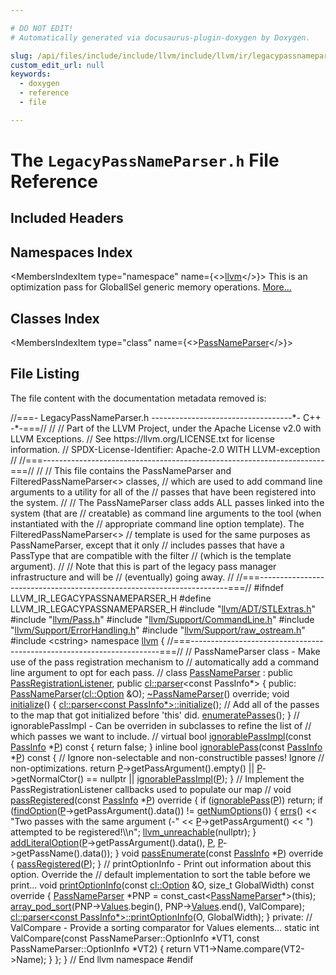 ```yaml
---

# DO NOT EDIT!
# Automatically generated via docusaurus-plugin-doxygen by Doxygen.

slug: /api/files/include/include/llvm/include/llvm/ir/legacypassnameparser-h
custom_edit_url: null
keywords:
  - doxygen
  - reference
  - file

---
```





# The `LegacyPassNameParser.h` File Reference

<DoxygenPage pluginConfig={pluginConfig}>



## Included Headers

<IncludesList>
<IncludesListItem
  filePath="llvm/ADT/STLExtras.h"
  permalink="/docs/api/files/include/include/llvm/include/llvm/adt/stlextras-h"
  isLocal="true" />
<IncludesListItem
  filePath="llvm/Pass.h"
  permalink="/docs/api/files/include/include/llvm/pass-h"
  isLocal="true" />
<IncludesListItem
  filePath="llvm/Support/CommandLine.h"
  permalink="/docs/api/files/include/include/llvm/include/llvm/support/commandline-h"
  isLocal="true" />
<IncludesListItem
  filePath="llvm/Support/ErrorHandling.h"
  permalink="/docs/api/files/include/include/llvm/include/llvm/support/errorhandling-h"
  isLocal="true" />
<IncludesListItem
  filePath="llvm/Support/raw_ostream.h"
  permalink="/docs/api/files/include/include/llvm/include/llvm/support/raw-ostream-h"
  isLocal="true" />
<IncludesListItem
  filePath="cstring"
  permalink=""
  isLocal="false" />
</IncludesList>

## Namespaces Index

<MembersIndex>

<MembersIndexItem
  type="namespace"
  name={<><a href="/docs/api/namespaces/llvm">llvm</a></>}>
This is an optimization pass for GlobalISel generic memory operations. <a href="/docs/api/namespaces/llvm/#details">More...</a>
</MembersIndexItem>

</MembersIndex>

## Classes Index

<MembersIndex>

<MembersIndexItem
  type="class"
  name={<><a href="/docs/api/classes/llvm/passnameparser">PassNameParser</a></>}>
</MembersIndexItem>

</MembersIndex>


## File Listing

The file content with the documentation metadata removed is:

<ProgramListing>

<Link id="l00001" /><CodeLine lineNumber="1"><span class="doxyHighlightComment">//===- LegacyPassNameParser.h -----------------------------------&#42;- C++ -&#42;-===//</span></CodeLine>
<Link id="l00002" /><CodeLine lineNumber="2"><span class="doxyHighlightComment">//</span></CodeLine>
<Link id="l00003" /><CodeLine lineNumber="3"><span class="doxyHighlightComment">// Part of the LLVM Project, under the Apache License v2.0 with LLVM Exceptions.</span></CodeLine>
<Link id="l00004" /><CodeLine lineNumber="4"><span class="doxyHighlightComment">// See https://llvm.org/LICENSE.txt for license information.</span></CodeLine>
<Link id="l00005" /><CodeLine lineNumber="5"><span class="doxyHighlightComment">// SPDX-License-Identifier: Apache-2.0 WITH LLVM-exception</span></CodeLine>
<Link id="l00006" /><CodeLine lineNumber="6"><span class="doxyHighlightComment">//</span></CodeLine>
<Link id="l00007" /><CodeLine lineNumber="7"><span class="doxyHighlightComment">//===----------------------------------------------------------------------===//</span></CodeLine>
<Link id="l00008" /><CodeLine lineNumber="8"><span class="doxyHighlightComment">//</span></CodeLine>
<Link id="l00009" /><CodeLine lineNumber="9"><span class="doxyHighlightComment">// This file contains the PassNameParser and FilteredPassNameParser&lt;&gt; classes,</span></CodeLine>
<Link id="l00010" /><CodeLine lineNumber="10"><span class="doxyHighlightComment">// which are used to add command line arguments to a utility for all of the</span></CodeLine>
<Link id="l00011" /><CodeLine lineNumber="11"><span class="doxyHighlightComment">// passes that have been registered into the system.</span></CodeLine>
<Link id="l00012" /><CodeLine lineNumber="12"><span class="doxyHighlightComment">//</span></CodeLine>
<Link id="l00013" /><CodeLine lineNumber="13"><span class="doxyHighlightComment">// The PassNameParser class adds ALL passes linked into the system (that are</span></CodeLine>
<Link id="l00014" /><CodeLine lineNumber="14"><span class="doxyHighlightComment">// creatable) as command line arguments to the tool (when instantiated with the</span></CodeLine>
<Link id="l00015" /><CodeLine lineNumber="15"><span class="doxyHighlightComment">// appropriate command line option template).  The FilteredPassNameParser&lt;&gt;</span></CodeLine>
<Link id="l00016" /><CodeLine lineNumber="16"><span class="doxyHighlightComment">// template is used for the same purposes as PassNameParser, except that it only</span></CodeLine>
<Link id="l00017" /><CodeLine lineNumber="17"><span class="doxyHighlightComment">// includes passes that have a PassType that are compatible with the filter</span></CodeLine>
<Link id="l00018" /><CodeLine lineNumber="18"><span class="doxyHighlightComment">// (which is the template argument).</span></CodeLine>
<Link id="l00019" /><CodeLine lineNumber="19"><span class="doxyHighlightComment">//</span></CodeLine>
<Link id="l00020" /><CodeLine lineNumber="20"><span class="doxyHighlightComment">// Note that this is part of the legacy pass manager infrastructure and will be</span></CodeLine>
<Link id="l00021" /><CodeLine lineNumber="21"><span class="doxyHighlightComment">// (eventually) going away.</span></CodeLine>
<Link id="l00022" /><CodeLine lineNumber="22"><span class="doxyHighlightComment">//</span></CodeLine>
<Link id="l00023" /><CodeLine lineNumber="23"><span class="doxyHighlightComment">//===----------------------------------------------------------------------===//</span></CodeLine>
<Link id="l00024" /><CodeLine lineNumber="24"></CodeLine>
<Link id="l00025" /><CodeLine lineNumber="25"><span class="doxyHighlightPreprocessor">#ifndef LLVM&#95;IR&#95;LEGACYPASSNAMEPARSER&#95;H</span></CodeLine>
<Link id="l00026" /><CodeLine lineNumber="26"><span class="doxyHighlightPreprocessor">#define LLVM&#95;IR&#95;LEGACYPASSNAMEPARSER&#95;H</span></CodeLine>
<Link id="l00027" /><CodeLine lineNumber="27"></CodeLine>
<Link id="l00028" /><CodeLine lineNumber="28"><span class="doxyHighlightPreprocessor">#include &quot;<a href="/docs/api/files/include/include/llvm/include/llvm/adt/stlextras-h">llvm/ADT/STLExtras.h</a>&quot;</span></CodeLine>
<Link id="l00029" /><CodeLine lineNumber="29"><span class="doxyHighlightPreprocessor">#include &quot;<a href="/docs/api/files/include/include/llvm/pass-h">llvm/Pass.h</a>&quot;</span></CodeLine>
<Link id="l00030" /><CodeLine lineNumber="30"><span class="doxyHighlightPreprocessor">#include &quot;<a href="/docs/api/files/include/include/llvm/include/llvm/support/commandline-h">llvm/Support/CommandLine.h</a>&quot;</span></CodeLine>
<Link id="l00031" /><CodeLine lineNumber="31"><span class="doxyHighlightPreprocessor">#include &quot;<a href="/docs/api/files/include/include/llvm/include/llvm/support/errorhandling-h">llvm/Support/ErrorHandling.h</a>&quot;</span></CodeLine>
<Link id="l00032" /><CodeLine lineNumber="32"><span class="doxyHighlightPreprocessor">#include &quot;<a href="/docs/api/files/include/include/llvm/include/llvm/support/raw-ostream-h">llvm/Support/raw&#95;ostream.h</a>&quot;</span></CodeLine>
<Link id="l00033" /><CodeLine lineNumber="33"><span class="doxyHighlightPreprocessor">#include &lt;cstring&gt;</span></CodeLine>
<Link id="l00034" /><CodeLine lineNumber="34"></CodeLine>
<Link id="l00035" /><CodeLine lineNumber="35"><span class="doxyHighlightKeyword">namespace </span><span class="doxyHighlight"><a href="/docs/api/namespaces/llvm">llvm</a> &#123;</span></CodeLine>
<Link id="l00036" /><CodeLine lineNumber="36"></CodeLine>
<Link id="l00037" /><CodeLine lineNumber="37"><span class="doxyHighlightComment">//===----------------------------------------------------------------------===//</span></CodeLine>
<Link id="l00038" /><CodeLine lineNumber="38"><span class="doxyHighlightComment">// PassNameParser class - Make use of the pass registration mechanism to</span></CodeLine>
<Link id="l00039" /><CodeLine lineNumber="39"><span class="doxyHighlightComment">// automatically add a command line argument to opt for each pass.</span></CodeLine>
<Link id="l00040" /><CodeLine lineNumber="40"><span class="doxyHighlightComment">//</span></CodeLine>
<Link id="l00041" /><CodeLine lineNumber="41" lineLink="/docs/api/classes/llvm/passnameparser"><span class="doxyHighlightKeyword">class </span><span class="doxyHighlight"><a href="/docs/api/classes/llvm/passnameparser/#a2341e96364ea048968b4ad9d1ce5aba3">PassNameParser</a> : </span><span class="doxyHighlightKeyword">public</span><span class="doxyHighlight"> <a href="/docs/api/structs/llvm/passregistrationlistener/#a84540e48b241ec1f639c4f4b0dedc564">PassRegistrationListener</a>,</span></CodeLine>
<Link id="l00042" /><CodeLine lineNumber="42"><span class="doxyHighlight">                       </span><span class="doxyHighlightKeyword">public</span><span class="doxyHighlight"> <a href="/docs/api/classes/llvm/cl/parser">cl::parser</a>&lt;const PassInfo&#42;&gt; &#123;</span></CodeLine>
<Link id="l00043" /><CodeLine lineNumber="43"><span class="doxyHighlightKeyword">public</span><span class="doxyHighlight">:</span></CodeLine>
<Link id="l00044" /><CodeLine lineNumber="44"><span class="doxyHighlight">  <a href="/docs/api/classes/llvm/passnameparser/#a2341e96364ea048968b4ad9d1ce5aba3">PassNameParser</a>(<a href="/docs/api/classes/llvm/cl/option">cl::Option</a> &amp;O);</span></CodeLine>
<Link id="l00045" /><CodeLine lineNumber="45" lineLink="/docs/api/classes/llvm/passnameparser/#a8c3e54d72147be3fee07f3636844daa9"><span class="doxyHighlight">  <a href="/docs/api/classes/llvm/passnameparser/#a8c3e54d72147be3fee07f3636844daa9">~PassNameParser</a>() </span><span class="doxyHighlightKeyword">override</span><span class="doxyHighlight">;</span></CodeLine>
<Link id="l00046" /><CodeLine lineNumber="46"></CodeLine>
<Link id="l00047" /><CodeLine lineNumber="47" lineLink="/docs/api/classes/llvm/passnameparser/#a95f04ab8aa6ec4545d05f70348706704"><span class="doxyHighlight">  </span><span class="doxyHighlightKeywordType">void</span><span class="doxyHighlight"> <a href="/docs/api/classes/llvm/passnameparser/#a95f04ab8aa6ec4545d05f70348706704">initialize</a>() &#123;</span></CodeLine>
<Link id="l00048" /><CodeLine lineNumber="48"><span class="doxyHighlight">    <a href="/docs/api/classes/llvm/cl/generic-parser-base/#a2fb37938d38dab1c7762a16d9745db81">cl::parser&lt;const PassInfo&#42;&gt;::initialize</a>();</span></CodeLine>
<Link id="l00049" /><CodeLine lineNumber="49"></CodeLine>
<Link id="l00050" /><CodeLine lineNumber="50"><span class="doxyHighlight">    </span><span class="doxyHighlightComment">// Add all of the passes to the map that got initialized before &#39;this&#39; did.</span></CodeLine>
<Link id="l00051" /><CodeLine lineNumber="51"><span class="doxyHighlight">    <a href="/docs/api/structs/llvm/passregistrationlistener/#aeb9dad021ab08bbb8c51576841ddc7bd">enumeratePasses</a>();</span></CodeLine>
<Link id="l00052" /><CodeLine lineNumber="52"><span class="doxyHighlight">  &#125;</span></CodeLine>
<Link id="l00053" /><CodeLine lineNumber="53"></CodeLine>
<Link id="l00054" /><CodeLine lineNumber="54"><span class="doxyHighlight">  </span><span class="doxyHighlightComment">// ignorablePassImpl - Can be overriden in subclasses to refine the list of</span></CodeLine>
<Link id="l00055" /><CodeLine lineNumber="55"><span class="doxyHighlight">  </span><span class="doxyHighlightComment">// which passes we want to include.</span></CodeLine>
<Link id="l00056" /><CodeLine lineNumber="56"><span class="doxyHighlight">  </span><span class="doxyHighlightComment">//</span></CodeLine>
<Link id="l00057" /><CodeLine lineNumber="57" lineLink="/docs/api/classes/llvm/passnameparser/#aa4191713ed0ddbdfc5f011590f3f9472"><span class="doxyHighlight">  </span><span class="doxyHighlightKeyword">virtual</span><span class="doxyHighlight"> </span><span class="doxyHighlightKeywordType">bool</span><span class="doxyHighlight"> <a href="/docs/api/classes/llvm/passnameparser/#aa4191713ed0ddbdfc5f011590f3f9472">ignorablePassImpl</a>(</span><span class="doxyHighlightKeyword">const</span><span class="doxyHighlight"> <a href="/docs/api/classes/llvm/passinfo">PassInfo</a> &#42;<a href="/docs/api/files/lib/lib/option/option-cpp/#a04665169063c8ca1f2ea96c27fc7c2b2">P</a>)</span><span class="doxyHighlightKeyword"> const </span><span class="doxyHighlight">&#123; </span><span class="doxyHighlightKeywordFlow">return</span><span class="doxyHighlight"> </span><span class="doxyHighlightKeyword">false</span><span class="doxyHighlight">; &#125;</span></CodeLine>
<Link id="l00058" /><CodeLine lineNumber="58"></CodeLine>
<Link id="l00059" /><CodeLine lineNumber="59" lineLink="/docs/api/classes/llvm/passnameparser/#a97139a60ae70afe37e86fc9ce1860ccc"><span class="doxyHighlight">  </span><span class="doxyHighlightKeyword">inline</span><span class="doxyHighlight"> </span><span class="doxyHighlightKeywordType">bool</span><span class="doxyHighlight"> <a href="/docs/api/classes/llvm/passnameparser/#a97139a60ae70afe37e86fc9ce1860ccc">ignorablePass</a>(</span><span class="doxyHighlightKeyword">const</span><span class="doxyHighlight"> <a href="/docs/api/classes/llvm/passinfo">PassInfo</a> &#42;<a href="/docs/api/files/lib/lib/option/option-cpp/#a04665169063c8ca1f2ea96c27fc7c2b2">P</a>)</span><span class="doxyHighlightKeyword"> const </span><span class="doxyHighlight">&#123;</span></CodeLine>
<Link id="l00060" /><CodeLine lineNumber="60"><span class="doxyHighlight">    </span><span class="doxyHighlightComment">// Ignore non-selectable and non-constructible passes!  Ignore</span></CodeLine>
<Link id="l00061" /><CodeLine lineNumber="61"><span class="doxyHighlight">    </span><span class="doxyHighlightComment">// non-optimizations.</span></CodeLine>
<Link id="l00062" /><CodeLine lineNumber="62"><span class="doxyHighlight">    </span><span class="doxyHighlightKeywordFlow">return</span><span class="doxyHighlight"> <a href="/docs/api/files/lib/lib/option/option-cpp/#a04665169063c8ca1f2ea96c27fc7c2b2">P</a>-&gt;getPassArgument().empty() || <a href="/docs/api/files/lib/lib/option/option-cpp/#a04665169063c8ca1f2ea96c27fc7c2b2">P</a>-&gt;getNormalCtor() == </span><span class="doxyHighlightKeyword">nullptr</span><span class="doxyHighlight"> ||</span></CodeLine>
<Link id="l00063" /><CodeLine lineNumber="63"><span class="doxyHighlight">           <a href="/docs/api/classes/llvm/passnameparser/#aa4191713ed0ddbdfc5f011590f3f9472">ignorablePassImpl</a>(<a href="/docs/api/files/lib/lib/option/option-cpp/#a04665169063c8ca1f2ea96c27fc7c2b2">P</a>);</span></CodeLine>
<Link id="l00064" /><CodeLine lineNumber="64"><span class="doxyHighlight">  &#125;</span></CodeLine>
<Link id="l00065" /><CodeLine lineNumber="65"></CodeLine>
<Link id="l00066" /><CodeLine lineNumber="66"><span class="doxyHighlight">  </span><span class="doxyHighlightComment">// Implement the PassRegistrationListener callbacks used to populate our map</span></CodeLine>
<Link id="l00067" /><CodeLine lineNumber="67"><span class="doxyHighlight">  </span><span class="doxyHighlightComment">//</span></CodeLine>
<Link id="l00068" /><CodeLine lineNumber="68" lineLink="/docs/api/classes/llvm/passnameparser/#a59e76c4af67fb412861bdfcf6cc85919"><span class="doxyHighlight">  </span><span class="doxyHighlightKeywordType">void</span><span class="doxyHighlight"> <a href="/docs/api/classes/llvm/passnameparser/#a59e76c4af67fb412861bdfcf6cc85919">passRegistered</a>(</span><span class="doxyHighlightKeyword">const</span><span class="doxyHighlight"> <a href="/docs/api/classes/llvm/passinfo">PassInfo</a> &#42;<a href="/docs/api/files/lib/lib/option/option-cpp/#a04665169063c8ca1f2ea96c27fc7c2b2">P</a>)</span><span class="doxyHighlightKeyword"> override </span><span class="doxyHighlight">&#123;</span></CodeLine>
<Link id="l00069" /><CodeLine lineNumber="69"><span class="doxyHighlight">    </span><span class="doxyHighlightKeywordFlow">if</span><span class="doxyHighlight"> (<a href="/docs/api/classes/llvm/passnameparser/#a97139a60ae70afe37e86fc9ce1860ccc">ignorablePass</a>(<a href="/docs/api/files/lib/lib/option/option-cpp/#a04665169063c8ca1f2ea96c27fc7c2b2">P</a>)) </span><span class="doxyHighlightKeywordFlow">return</span><span class="doxyHighlight">;</span></CodeLine>
<Link id="l00070" /><CodeLine lineNumber="70"><span class="doxyHighlight">    </span><span class="doxyHighlightKeywordFlow">if</span><span class="doxyHighlight"> (<a href="/docs/api/classes/llvm/cl/generic-parser-base/#a85cae0a558fa101b49d7e4dff6874f91">findOption</a>(<a href="/docs/api/files/lib/lib/option/option-cpp/#a04665169063c8ca1f2ea96c27fc7c2b2">P</a>-&gt;getPassArgument().data()) != <a href="/docs/api/classes/llvm/cl/parser/#aefde0656d9141070d5546094e51365f1">getNumOptions</a>()) &#123;</span></CodeLine>
<Link id="l00071" /><CodeLine lineNumber="71"><span class="doxyHighlight">      <a href="/docs/api/namespaces/llvm/#a9a7b5c68c90f85baaedaa854cc5002cc">errs</a>() &lt;&lt; </span><span class="doxyHighlightStringLiteral">&quot;Two passes with the same argument (-&quot;</span></CodeLine>
<Link id="l00072" /><CodeLine lineNumber="72"><span class="doxyHighlight">           &lt;&lt; <a href="/docs/api/files/lib/lib/option/option-cpp/#a04665169063c8ca1f2ea96c27fc7c2b2">P</a>-&gt;getPassArgument() &lt;&lt; </span><span class="doxyHighlightStringLiteral">&quot;) attempted to be registered!\\n&quot;</span><span class="doxyHighlight">;</span></CodeLine>
<Link id="l00073" /><CodeLine lineNumber="73"><span class="doxyHighlight">      <a href="/docs/api/files/include/include/llvm/include/llvm/support/errorhandling-h/#ace243f5c25697a1107cce46626b3dc94">llvm&#95;unreachable</a>(</span><span class="doxyHighlightKeyword">nullptr</span><span class="doxyHighlight">);</span></CodeLine>
<Link id="l00074" /><CodeLine lineNumber="74"><span class="doxyHighlight">    &#125;</span></CodeLine>
<Link id="l00075" /><CodeLine lineNumber="75"><span class="doxyHighlight">    <a href="/docs/api/classes/llvm/cl/parser/#aaac324ffab0b82b56ecef773f3531d02">addLiteralOption</a>(<a href="/docs/api/files/lib/lib/option/option-cpp/#a04665169063c8ca1f2ea96c27fc7c2b2">P</a>-&gt;getPassArgument().data(), <a href="/docs/api/files/lib/lib/option/option-cpp/#a04665169063c8ca1f2ea96c27fc7c2b2">P</a>, <a href="/docs/api/files/lib/lib/option/option-cpp/#a04665169063c8ca1f2ea96c27fc7c2b2">P</a>-&gt;getPassName().data());</span></CodeLine>
<Link id="l00076" /><CodeLine lineNumber="76"><span class="doxyHighlight">  &#125;</span></CodeLine>
<Link id="l00077" /><CodeLine lineNumber="77" lineLink="/docs/api/classes/llvm/passnameparser/#a663bda3b44602d1a61fb7e6a61cce6f9"><span class="doxyHighlight">  </span><span class="doxyHighlightKeywordType">void</span><span class="doxyHighlight"> <a href="/docs/api/classes/llvm/passnameparser/#a663bda3b44602d1a61fb7e6a61cce6f9">passEnumerate</a>(</span><span class="doxyHighlightKeyword">const</span><span class="doxyHighlight"> <a href="/docs/api/classes/llvm/passinfo">PassInfo</a> &#42;<a href="/docs/api/files/lib/lib/option/option-cpp/#a04665169063c8ca1f2ea96c27fc7c2b2">P</a>)</span><span class="doxyHighlightKeyword"> override </span><span class="doxyHighlight">&#123; <a href="/docs/api/classes/llvm/passnameparser/#a59e76c4af67fb412861bdfcf6cc85919">passRegistered</a>(<a href="/docs/api/files/lib/lib/option/option-cpp/#a04665169063c8ca1f2ea96c27fc7c2b2">P</a>); &#125;</span></CodeLine>
<Link id="l00078" /><CodeLine lineNumber="78"></CodeLine>
<Link id="l00079" /><CodeLine lineNumber="79"><span class="doxyHighlight">  </span><span class="doxyHighlightComment">// printOptionInfo - Print out information about this option.  Override the</span></CodeLine>
<Link id="l00080" /><CodeLine lineNumber="80"><span class="doxyHighlight">  </span><span class="doxyHighlightComment">// default implementation to sort the table before we print...</span></CodeLine>
<Link id="l00081" /><CodeLine lineNumber="81" lineLink="/docs/api/classes/llvm/passnameparser/#a11f1f134dd25fb643ccfbf6f7a57cf98"><span class="doxyHighlight">  </span><span class="doxyHighlightKeywordType">void</span><span class="doxyHighlight"> <a href="/docs/api/classes/llvm/passnameparser/#a11f1f134dd25fb643ccfbf6f7a57cf98">printOptionInfo</a>(</span><span class="doxyHighlightKeyword">const</span><span class="doxyHighlight"> <a href="/docs/api/classes/llvm/cl/option">cl::Option</a> &amp;O, </span><span class="doxyHighlightKeywordType">size&#95;t</span><span class="doxyHighlight"> GlobalWidth)</span><span class="doxyHighlightKeyword"> const override </span><span class="doxyHighlight">&#123;</span></CodeLine>
<Link id="l00082" /><CodeLine lineNumber="82"><span class="doxyHighlight">    <a href="/docs/api/classes/llvm/passnameparser/#a2341e96364ea048968b4ad9d1ce5aba3">PassNameParser</a> &#42;PNP = </span><span class="doxyHighlightKeyword">const&#95;cast&lt;</span><span class="doxyHighlight"><a href="/docs/api/classes/llvm/passnameparser/#a2341e96364ea048968b4ad9d1ce5aba3">PassNameParser</a>&#42;</span><span class="doxyHighlightKeyword">&gt;</span><span class="doxyHighlight">(</span><span class="doxyHighlightKeyword">this</span><span class="doxyHighlight">);</span></CodeLine>
<Link id="l00083" /><CodeLine lineNumber="83"><span class="doxyHighlight">    <a href="/docs/api/namespaces/llvm/#add1eb5637dd671428b6f138ed3db6428">array&#95;pod&#95;sort</a>(PNP-&gt;<a href="/docs/api/classes/llvm/cl/parser/#a4b43ceecbf6b78963fd0ff4fce293bdf">Values</a>.begin(), PNP-&gt;<a href="/docs/api/classes/llvm/cl/parser/#a4b43ceecbf6b78963fd0ff4fce293bdf">Values</a>.end(), ValCompare);</span></CodeLine>
<Link id="l00084" /><CodeLine lineNumber="84"><span class="doxyHighlight">    <a href="/docs/api/classes/llvm/cl/generic-parser-base/#a84230421edc594e09adc8a9a743823de">cl::parser&lt;const PassInfo&#42;&gt;::printOptionInfo</a>(O, GlobalWidth);</span></CodeLine>
<Link id="l00085" /><CodeLine lineNumber="85"><span class="doxyHighlight">  &#125;</span></CodeLine>
<Link id="l00086" /><CodeLine lineNumber="86"></CodeLine>
<Link id="l00087" /><CodeLine lineNumber="87"><span class="doxyHighlightKeyword">private</span><span class="doxyHighlight">:</span></CodeLine>
<Link id="l00088" /><CodeLine lineNumber="88"><span class="doxyHighlight">  </span><span class="doxyHighlightComment">// ValCompare - Provide a sorting comparator for Values elements...</span></CodeLine>
<Link id="l00089" /><CodeLine lineNumber="89"><span class="doxyHighlight">  </span><span class="doxyHighlightKeyword">static</span><span class="doxyHighlight"> </span><span class="doxyHighlightKeywordType">int</span><span class="doxyHighlight"> ValCompare(</span><span class="doxyHighlightKeyword">const</span><span class="doxyHighlight"> PassNameParser::OptionInfo &#42;VT1,</span></CodeLine>
<Link id="l00090" /><CodeLine lineNumber="90"><span class="doxyHighlight">                        </span><span class="doxyHighlightKeyword">const</span><span class="doxyHighlight"> PassNameParser::OptionInfo &#42;VT2) &#123;</span></CodeLine>
<Link id="l00091" /><CodeLine lineNumber="91"><span class="doxyHighlight">    </span><span class="doxyHighlightKeywordFlow">return</span><span class="doxyHighlight"> VT1-&gt;Name.compare(VT2-&gt;Name);</span></CodeLine>
<Link id="l00092" /><CodeLine lineNumber="92"><span class="doxyHighlight">  &#125;</span></CodeLine>
<Link id="l00093" /><CodeLine lineNumber="93"><span class="doxyHighlight">&#125;;</span></CodeLine>
<Link id="l00094" /><CodeLine lineNumber="94"></CodeLine>
<Link id="l00095" /><CodeLine lineNumber="95"><span class="doxyHighlight">&#125; </span><span class="doxyHighlightComment">// End llvm namespace</span></CodeLine>
<Link id="l00096" /><CodeLine lineNumber="96"></CodeLine>
<Link id="l00097" /><CodeLine lineNumber="97"><span class="doxyHighlightPreprocessor">#endif</span></CodeLine>

</ProgramListing>


</DoxygenPage>
